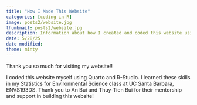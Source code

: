 ```yaml
---
title: "How I Made This Website"
categories: [coding in R]
image: posts2/website.jpg
thumbnail: posts2/website.jpg
description: Information about how I created and coded this website using GitHub and Quarto. 
date: 5/28/25
date modified: 
theme: minty
---
```


Thank you so much for visiting my website!!

I coded this website myself using Quarto and R-Studio. I learned these skills in my Statistics for Environmental Science class at UC Santa Barbara, ENVS193DS. Thank you to An Bui and Thuy-Tien Bui for their mentorship and support in building this website!
